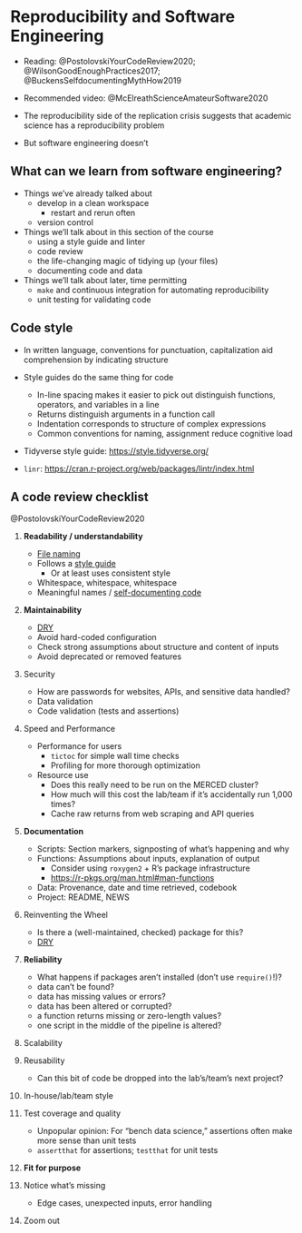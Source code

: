 # Reproducibility and Software Engineering #

- Reading: @PostolovskiYourCodeReview2020; @WilsonGoodEnoughPractices2017; @BuckensSelfdocumentingMythHow2019
- Recommended video:  @McElreathScienceAmateurSoftware2020

- The reproducibility side of the replication crisis suggests that academic science has a reproducibility problem
- But software engineering doesn't


## What can we learn from software engineering? ##

- Things we've already talked about
    - develop in a clean workspace
        - restart and rerun often
    - version control

- Things we'll talk about in this section of the course
    - using a style guide and linter
    - code review
    - the life-changing magic of tidying up (your files)
    - documenting code and data

- Things we'll talk about later, time permitting
    - `make` and continuous integration for automating reproducibility
    - unit testing for validating code


## Code style ##

- In written language, conventions for punctuation, capitalization aid comprehension by indicating structure

- Style guides do the same thing for code
    - In-line spacing makes it easier to pick out distinguish functions, operators, and variables in a line
    - Returns distinguish arguments in a function call
    - Indentation corresponds to structure of complex expressions
    - Common conventions for naming, assignment reduce cognitive load

- Tidyverse style guide:  <https://style.tidyverse.org/>

- `linr`: <https://cran.r-project.org/web/packages/lintr/index.html>


## A code review checklist ##

@PostolovskiYourCodeReview2020

1. **Readability / understandability**
    - [File naming](https://style.tidyverse.org/files.html)
    - Follows a [style guide](https://style.tidyverse.org/)
        - Or at least uses consistent style
    - Whitespace, whitespace, whitespace
    - Meaningful names / [self-documenting code](https://dev.to/woubuc/self-documenting-is-a-myth-and-how-to-make-your-code-self-documenting-3h2n)
    
2. **Maintainability**
    - [DRY](https://en.wikipedia.org/wiki/Don%27t_repeat_yourself)
    - Avoid hard-coded configuration
    - Check strong assumptions about structure and content of inputs
    - Avoid deprecated or removed features

3. Security
    - How are passwords for websites, APIs, and sensitive data handled? 
    - Data validation
    - Code validation (tests and assertions)

4. Speed and Performance
    - Performance for users
        - `tictoc` for simple wall time checks
        - Profiling for more thorough optimization
    - Resource use
        - Does this really need to be run on the MERCED cluster? 
        - How much will this cost the lab/team if it's accidentally run 1,000 times?
        - Cache raw returns from web scraping and API queries

5. **Documentation**
    - Scripts: Section markers, signposting of what's happening and why
    - Functions: Assumptions about inputs, explanation of output
        - Consider using `roxygen2` + R's package infrastructure
        - <https://r-pkgs.org/man.html#man-functions>
    - Data: Provenance, date and time retrieved, codebook
    - Project: README, NEWS

6. Reinventing the Wheel
    - Is there a (well-maintained, checked) package for this? 
    - [DRY](https://en.wikipedia.org/wiki/Don%27t_repeat_yourself)

7. **Reliability**
    - What happens if packages aren't installed (don't use `require()`!)?
    - data can't be found?
    - data has missing values or errors? 
    - data has been altered or corrupted? 
    - a function returns missing or zero-length values? 
    - one script in the middle of the pipeline is altered? 
    
8. Scalability

9. Reusability
    - Can this bit of code be dropped into the lab's/team's next project? 

10. In-house/lab/team style

11. Test coverage and quality
    - Unpopular opinion: For "bench data science," assertions often make more sense than unit tests
    - `assertthat` for assertions; `testthat` for unit tests
    
12. **Fit for purpose**

13. Notice what's missing
    - Edge cases, unexpected inputs, error handling
    
14. Zoom out

